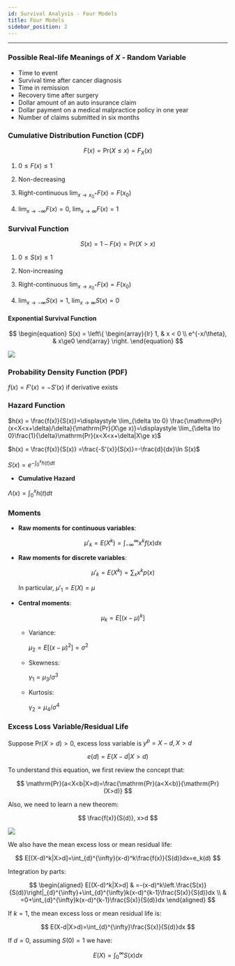 ---
id: Survival Analysis - Four Models
title: Four Models
sidebar_position: 2
---
---

### Possible Real-life Meanings of $X$ - Random Variable

- Time to event
- Survival time after cancer diagnosis
- Time in remission
- Recovery time after surgery
- Dollar amount of an auto insurance claim
- Dollar payment on a medical malpractice policy in one year
- Number of claims submitted in six months

### Cumulative Distribution Function (CDF)

$$
F(x) = \mathrm{Pr}(X\leq x) = F_X(x)
$$

1. $0\leq F(x)\leq 1$

2. Non-decreasing

3. Right-continuous $\displaystyle \lim_{x \to x_0^+}F(x)=F(x_0)$

4. $\displaystyle \lim_{x \to- \infty} F(x)=0$, $\displaystyle \lim_{x \to \infty} F(x)=1$

### Survival Function

$$
S(x)=1-F(x) = \mathrm{Pr}(X>x)
$$

1. $0\leq S(x)\leq 1$

2. Non-increasing

3. Right-continuous $\displaystyle \lim_{x \to x_0^+}F(x)=F(x_0)$

4. $\displaystyle \lim_{x \to- \infty} S(x)=1$, $\displaystyle \lim_{x \to \infty} S(x)=0$

  #### Exponential Survival Function

  $$
  \begin{equation}
  S(x) = \left\{ \begin{array}{lr} 1, & x < 0 \\ e^{-x/\theta}, & x\ge0 \end{array} \right.
  \end{equation}
  $$

<div style={{textAlign: 'center'}}>

![](https://i.postimg.cc/k5KgbyZn/2023218211452800.png)

</div>

### Probability Density Function (PDF)

$f(x) = F'(x) = -S'(x)$ if derivative exists

### Hazard Function

$h(x) = \frac{f(x)}{S(x)}=\displaystyle \lim_{\delta \to 0} \frac{\mathrm{Pr}(x<X<x+\delta)/\delta}{\mathrm{Pr}(X\ge x)}=\displaystyle \lim_{\delta \to 0}\frac{1}{\delta}\mathrm{Pr}(x<X<x+\delta|X\ge x)$

$h(x) = \frac{f(x)}{S(x)} =\frac{-S'(x)}{S(x)}=-\frac{d}{dx}\ln S(x)$

$S(x) = e^{-\int_{0}^{x}h(t)dt}$

- **Cumulative Hazard**

$\Lambda(x) = \int_{0}^{x} h(t)dt$

### Moments

- **Raw moments for continuous variables**:

    $$
    \mu'_k=E(X^k)=\int_{-\infty}^{\infty} x^kf(x)dx
    $$

- **Raw moments for discrete variables**:

    $$
    \mu'_k=E(X^k)=\sum_{x} x^kp(x)
    $$

  In particular, $\mu'_1=E(X)=\mu$

- **Central moments**:

  $$
  \mu_k=E[(x-\mu)^k]
  $$

  - Variance:

    $\mu_2=E[(x-\mu)^2]=\sigma ^2$

  - Skewness:

    $\gamma_1=\mu_3/\sigma^3$

  - Kurtosis:

    $\gamma_2=\mu_4/\sigma^4$

### Excess Loss Variable/Residual Life

Suppose $\mathrm{Pr}(X>d)>0$, excess loss variable is $y^p = X-d, X>d$

$$
e(d)=E(X-d|X>d)
$$

To understand this equation, we first review the concept that:

$$
\mathrm{Pr}(a<X<b|X>d)=\frac{\mathrm{Pr}(a<X<b)}{\mathrm{Pr}(X>d)}
$$

Also, we need to learn a new theorem:

$$
\frac{f(x)}{S(d)}, x>d
$$

<div style={{textAlign: 'center'}}>

![](https://i.postimg.cc/hts1c2fz/Ch2-2.png)

</div>

We also have the mean excess loss or mean residual life:

$$
E[(X-d)^k|X>d]=\int_{d}^{\infty}(x-d)^k\frac{f(x)}{S(d)}dx=e_k(d)
$$

Integration by parts:

$$
\begin{aligned}
E[(X-d)^k|X>d] & =-(x-d)^k\left.\frac{S(x)}{S(d)}\right|_{d}^{\infty}+\int_{d}^{\infty}k(x-d)^{k-1}\frac{S(x)}{S(d)}dx \\
& =0+\int_{d}^{\infty}k(x-d)^{k-1}\frac{S(x)}{S(d)}dx
\end{aligned}
$$

If $k = 1$, the mean excess loss or mean residual life is:

$$
E(X-d|X>d)=\int_{d}^{\infty}\frac{S(x)}{S(d)}dx
$$

If $d = 0$, assuming $S(0)=1$ we have:

$$
E(X)=\int_{0}^{\infty}S(x)dx
$$
